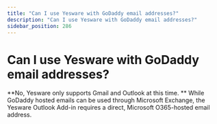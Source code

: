 ```yaml
---
title: "Can I use Yesware with GoDaddy email addresses?"
description: "Can I use Yesware with GoDaddy email addresses?"
sidebar_position: 286
---
```


# Can I use Yesware with GoDaddy email addresses?

**No, Yesware only supports Gmail and Outlook at this time. **
While GoDaddy hosted emails can be used through Microsoft Exchange, the Yesware Outlook Add-in requires a direct, Microsoft O365-hosted email address.